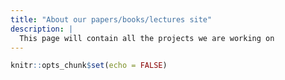 ```yaml
---
title: "About our papers/books/lectures site"
description: |
  This page will contain all the projects we are working on
---
```


```r
knitr::opts_chunk$set(echo = FALSE)
```

